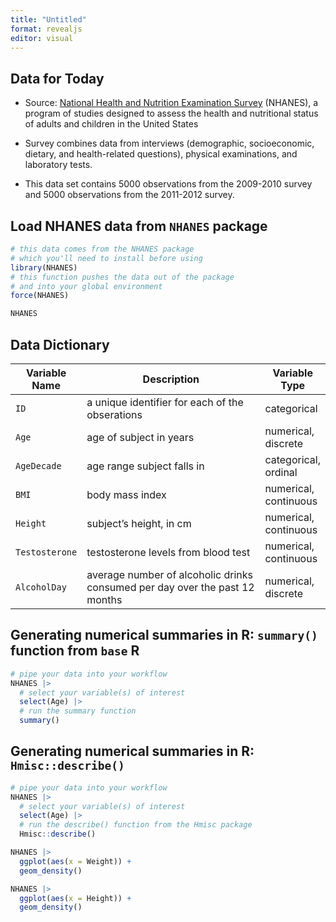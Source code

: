 ```yaml
---
title: "Untitled"
format: revealjs
editor: visual
---
```


## Data for Today

-   Source: [National Health and Nutrition Examination Survey](https://www.cdc.gov/nchs/nhanes/index.htm) (NHANES), a program of studies designed to assess the health and nutritional status of adults and children in the United States

-   Survey combines data from interviews (demographic, socioeconomic, dietary, and health-related questions), physical examinations, and laboratory tests.

-   This data set contains 5000 observations from the 2009-2010 survey and 5000 observations from the 2011-2012 survey.

## Load NHANES data from `NHANES` package

```r
# this data comes from the NHANES package
# which you'll need to install before using
library(NHANES)
# this function pushes the data out of the package
# and into your global environment
force(NHANES)

NHANES
```

## Data Dictionary

| Variable Name  | Description                                                                 | Variable Type         |
|----------------|-----------------------------------------------------------------------------|-----------------------|
| `ID`           | a unique identifier for each of the obserations                             | categorical           |
| `Age`          | age of subject in years                                                     | numerical, discrete   |
| `AgeDecade`    | age range subject falls in                                                  | categorical, ordinal  |
| `BMI`          | body mass index                                                             | numerical, continuous |
| `Height`       | subject's height, in cm                                                     | numerical, continuous |
| `Testosterone` | testosterone levels from blood test                                         | numerical, continuous |
| `AlcoholDay`   | average number of alcoholic drinks consumed per day over the past 12 months | numerical, discrete   |

## Generating numerical summaries in R: `summary()` function from `base` R

```r
# pipe your data into your workflow
NHANES |>
  # select your variable(s) of interest
  select(Age) |>
  # run the summary function
  summary()
```

## Generating numerical summaries in R: `Hmisc::describe()`

```r
# pipe your data into your workflow
NHANES |>
  # select your variable(s) of interest
  select(Age) |>
  # run the describe() function from the Hmisc package
  Hmisc::describe()
```

```r
NHANES |>
  ggplot(aes(x = Weight)) +
  geom_density()

NHANES |>
  ggplot(aes(x = Height)) +
  geom_density()
```
